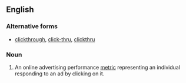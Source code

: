 {{also|click through}}
==English==
{{wikipedia|Click-through rate}}

===Alternative forms===
* [[clickthrough]], [[click-thru]], [[clickthru]]

===Noun===
{{en-noun|head=[[click]]-[[through]]|s|-}}

# {{context|Internet|advertising}} An online advertising performance [[metric]] representing an individual responding to an ad by clicking on it.